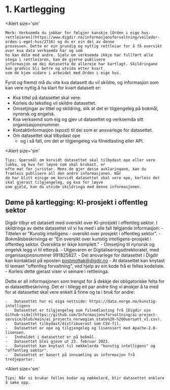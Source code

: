 # 1. Kartlegging

<Alert
    size='sm'
>
    Merk: Verksemda du jobbar for følgjer kanskje [Orden i eige hus-rettleiaren](https://www.digdir.no/informasjonsforvaltning/veileder-orden-i-eget-hus/2716) og du er ein del av denne
    prosessen. Dette er ein grundig og nyttig rettleiar for å få oversikt over kva data verksemda har og som
    ho kan dele med andre. Sjølv om verksemda ikkje har fullført alle stega i rettleiaren, kan de gjerne publisere
    informasjon om dei datasetta de allereie har kartlagt. Skildringane kan gradvis bli betre og utvida etter kvart
    som de kjem vidare i arbeidet med Orden i eige hus.
</Alert>

Fyrst og fremst må du vite kva datasett du vil skildre, og informasjon som kan vere nyttig å ha klart for kvart datasett er:

-   Kva tittel på datasettet skal vere.
-   Korleis du tekstleg vil skildre datasettet.
-   Omsetjingar av tittel og skildring, slik at det er tilgjengeleg på bokmål, nynorsk og engelsk.
-   Kva verksemd som eig og gjev ut datasettet og verksemda sitt organisasjonsnummer.
-   Kontaktinformasjon (epost) til dei som er ansvarlege for datasettet.
-   Om datasettet skal tilbydast ope
    -   og i så fall, om det er tilgjengeleg via filnedlasting eller API.

<Alert
    size='sm'
>
    Tips: Spørsmål om korvidt datasettet skal tilbydast ope eller vere lukka, og kva for løyve som skal brukast, er
    ofte mat for juristar. Mens de gjer desse avklaringane, kan du framleis publisere all den andre informasjonen. Når
    de har blitt einige om korvidt datasettet skal vere ope, korleis det skal gjerast tilgjengeleg, og kva for løyve
    som gjeld, kan du utvide skildringa med denne informasjonen.
</Alert>

## Døme på kartlegging: KI-prosjekt i offentleg sektor

Digdir tilbyr eit datasett med oversikt over KI-prosjekt i offentleg sektor. I skildringa av dette datasettet vil vi ha med i alle fall følgjande informasjon:
    -   Tittelen er "Kunstig intelligens - oversikt over prosjekt i offentleg sektor".
    -   Bokmålsbeskrivinga er "Ein oversikt over kunstig intelligens-prosjekt i offentleg sektor. Oversikta er ikkje komplett."
    -   Omsetjing til nynorsk og engelsk legg vi til etterpå.
    -   Utgjevaren er Digitaliseringsdirektoratet, med organisasjonsnummer 991825827.
    -   Dei ansvarlege for datasettet i Digdir kan kontaktast på eposten postmottak@digdir.no
    -   At datasettet kan knytast til temaet "offentleg forvaltning", ved hjelp av ein kode frå ei felles kodeliste.
    -   Korleis dette gjerast viser vi seinare i rettleiinga.

Dette er all informasjonen som trengst for å dekkje dei obligatoriske felta for ei datasettbeskriving. Det er i tillegg eit par andre ting vi ønskjer å ta med for at datasettet skal vere enkelt å finne og ta i bruk for andre:

    -   Datasettet har ei eiga nettside: https://data.norge.no/kunstig-intelligens
    -   Datasettet er tilgjengeleg som filnedlasting frå [Digdir sin Github-side](https://github.com/Informasjonsforvaltning/ai-project-service/blob/main/ai_projects_norwegian_state%20-%20Oversatt_v1.csv).
    -   Datasettet tilbydast/distribuerast som CSV-fil.
    -   Datasettet er ope og tilgjengeleg og lisensiert med Apache-2.0-lisensen.
    -   Innhaldet i datasettet er på bokmål.
    -   Datasettet blei gjeve ut 23. februar 2023.
    -   Datasettet kan knytast til nøkkelorda "kunstig intelligens" og "offentleg sektor".
    -   Datasettet er basert på innsamling av informasjon frå tredjepartar.

<Alert
    size='sm'
>
    Tips: Når vi brukar felles kodar og nøkkelord, blir datasettet enklare å søke opp.
</Alert>
